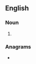 ==English==

===Noun===
{{head|en|noun form}}

# {{plural of|en|limey}}

===Anagrams===
* {{anagrams|en|a=eilmsy|Smiley|Smylie|milsey|slymie|smiley}}
